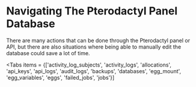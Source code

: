 # Navigating The Pterodactyl Panel Database
There are many actions that can be done through the Pterodactyl panel or API, but there are also situations where being able to manually edit the database could save a lot of time.

<Tabs items = {['activity_log_subjects', 'activity_logs', 'allocations', 'api_keys', 'api_logs', 'audit_logs', 'backups', 'databases', 'egg_mount', 'egg_variables', 'eggs', 'failed_jobs', 'jobs'}] 
